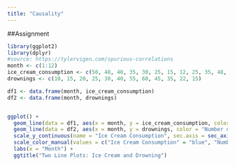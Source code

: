```yaml
---
title: "Causality"
---
```


##Assignment
```r
library(ggplot2)
library(dplyr)
#source: https://tylervigen.com/spurious-correlations 
month <- c(1:12)
ice_cream_consumption <- c(50, 48, 40, 35, 30, 25, 15, 12, 25, 35, 48, 55)
drownings <- c(10, 15, 20, 25, 30, 40, 55, 60, 45, 35, 22, 15)

df1 <- data.frame(month, ice_cream_consumption)
df2 <- data.frame(month, drownings)


ggplot() +
  geom_line(data = df1, aes(x = month, y = ice_cream_consumption, color = "Ice Cream Consumption"), linetype = "solid") +
  geom_line(data = df2, aes(x = month, y = drownings, color = "Number of Drownings"), linetype = "dashed") +
  scale_y_continuous(name = "Ice Cream Consumption", sec.axis = sec_axis(~., name = "Number of Drownings")) +
  scale_color_manual(values = c("Ice Cream Consumption" = "blue", "Number of Drownings" = "red")) +
  labs(x = "Month") +
  ggtitle("Two Line Plots: Ice Cream and Drowning")
```